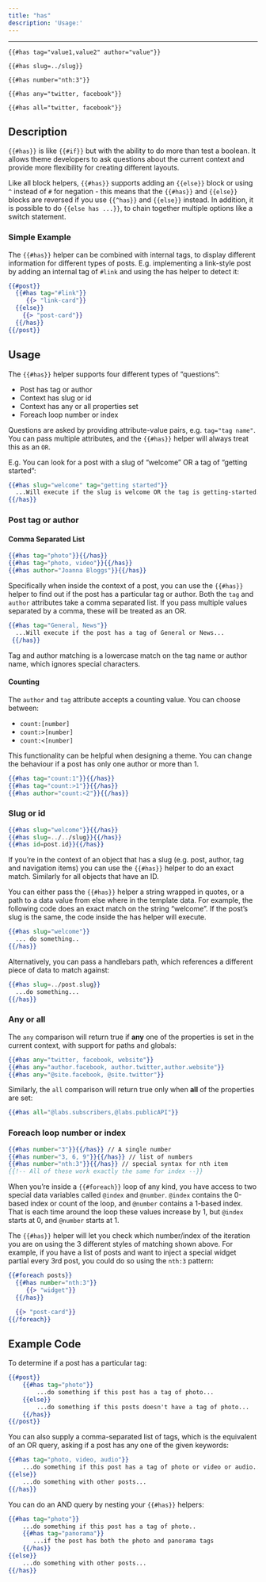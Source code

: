 ```yaml
---
title: "has"
description: 'Usage:'
---
```


***

`{{#has tag="value1,value2" author="value"}}`

`{{#has slug=../slug}}`

`{{#has number="nth:3"}}`

`{{#has any="twitter, facebook"}}`

`{{#has all="twitter, facebook"}}`

## Description

`{{#has}}` is like `{{#if}}` but with the ability to do more than test a boolean. It allows theme developers to ask questions about the current context and provide more flexibility for creating different layouts.

Like all block helpers, `{{#has}}` supports adding an `{{else}}` block or using `^` instead of `#` for negation - this means that the `{{#has}}` and `{{else}}` blocks are reversed if you use `{{^has}}` and `{{else}}` instead. In addition, it is possible to do `{{else has ...}}`, to chain together multiple options like a switch statement.

### Simple Example

The `{{#has}}` helper can be combined with internal tags, to display different information for different types of posts. E.g. implementing a link-style post by adding an internal tag of `#link` and using the has helper to detect it:

```handlebars
{{#post}}
  {{#has tag="#link"}}
     {{> "link-card"}}
  {{else}}
    {{> "post-card"}}
  {{/has}}
{{/post}}
```

## Usage

The `{{#has}}` helper supports four different types of “questions”:

* Post has tag or author
* Context has slug or id
* Context has any or all properties set
* Foreach loop number or index

Questions are asked by providing attribute-value pairs, e.g. `tag="tag name"`. You can pass multiple attributes, and the `{{#has}}` helper will always treat this as an `OR`.

E.g. You can look for a post with a slug of “welcome” OR a tag of “getting started”:

```handlebars
{{#has slug="welcome" tag="getting started"}}
  ...Will execute if the slug is welcome OR the tag is getting-started...
{{/has}}
```

### Post tag or author

#### Comma Separated List

```handlebars
{{#has tag="photo"}}{{/has}}
{{#has tag="photo, video"}}{{/has}}
{{#has author="Joanna Bloggs"}}{{/has}}
```

Specifically when inside the context of a post, you can use the `{{#has}}` helper to find out if the post has a particular tag or author. Both the `tag` and `author` attributes take a comma separated list. If you pass multiple values separated by a comma, these will be treated as an OR.

```handlebars
{{#has tag="General, News"}}
  ...Will execute if the post has a tag of General or News...
 {{/has}}
```

Tag and author matching is a lowercase match on the tag name or author name, which ignores special characters.

#### Counting

The `author` and `tag` attribute accepts a counting value. You can choose between:

* `count:[number]`
* `count:>[number]`
* `count:<[number]`

This functionality can be helpful when designing a theme. You can change the behaviour if a post has only one author or more than 1.

```handlebars
{{#has tag="count:1"}}{{/has}}
{{#has tag="count:>1"}}{{/has}}
{{#has author="count:<2"}}{{/has}}
```

### Slug or id

```handlebars
{{#has slug="welcome"}}{{/has}}
{{#has slug=../../slug}}{{/has}}
{{#has id=post.id}}{{/has}}
```

If you’re in the context of an object that has a slug (e.g. post, author, tag and navigation items) you can use the `{{#has}}` helper to do an exact match. Similarly for all objects that have an ID.

You can either pass the `{{#has}}` helper a string wrapped in quotes, or a path to a data value from else where in the template data. For example, the following code does an exact match on the string “welcome”. If the post’s slug is the same, the code inside the has helper will execute.

```handlebars
{{#has slug="welcome"}}
  ... do something..
{{/has}}
```

Alternatively, you can pass a handlebars path, which references a different piece of data to match against:

```handlebars
{{#has slug=../post.slug}}
  ...do something...
{{/has}}
```

### Any or all

The `any` comparison will return true if **any** one of the properties is set in the current context, with support for paths and globals:

```handlebars
{{#has any="twitter, facebook, website"}}
{{#has any="author.facebook, author.twitter,author.website"}}
{{#has any="@site.facebook, @site.twitter"}}
```

Similarly, the `all` comparison will return true only when **all** of the properties are set:

```handlebars
{{#has all="@labs.subscribers,@labs.publicAPI"}}
```

### Foreach loop number or index

```handlebars
{{#has number="3"}}{{/has}} // A single number
{{#has number="3, 6, 9"}}{{/has}} // list of numbers
{{#has number="nth:3"}}{{/has}} // special syntax for nth item
{{!-- All of these work exactly the same for index --}}
```

When you’re inside a `{{#foreach}}` loop of any kind, you have access to two special data variables called `@index` and `@number`. `@index` contains the 0-based index or count of the loop, and `@number` contains a 1-based index. That is each time around the loop these values increase by 1, but `@index` starts at 0, and `@number` starts at 1.

The `{{#has}}` helper will let you check which number/index of the iteration you are on using the 3 different styles of matching shown above. For example, if you have a list of posts and want to inject a special widget partial every 3rd post, you could do so using the `nth:3` pattern:

```handlebars
{{#foreach posts}}
  {{#has number="nth:3"}}
     {{> "widget"}}
  {{/has}}

  {{> "post-card"}}
{{/foreach}}
```

## Example Code

To determine if a post has a particular tag:

```handlebars
{{#post}}
    {{#has tag="photo"}}
        ...do something if this post has a tag of photo...
    {{else}}
        ...do something if this posts doesn't have a tag of photo...
    {{/has}}
{{/post}}
```

You can also supply a comma-separated list of tags, which is the equivalent of an OR query, asking if a post has any one of the given keywords:

```handlebars
{{#has tag="photo, video, audio"}}
    ...do something if this post has a tag of photo or video or audio...
{{else}}
    ...do something with other posts...
{{/has}}
```

You can do an AND query by nesting your `{{#has}}` helpers:

```handlebars
{{#has tag="photo"}}
    ...do something if this post has a tag of photo..
    {{#has tag="panorama"}}
       ...if the post has both the photo and panorama tags
    {{/has}}
{{else}}
    ...do something with other posts...
{{/has}}
```